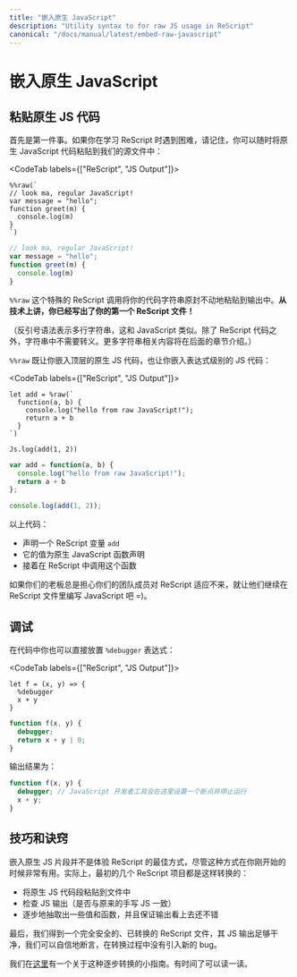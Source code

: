 ```yaml
---
title: "嵌入原生 JavaScript"
description: "Utility syntax to for raw JS usage in ReScript"
canonical: "/docs/manual/latest/embed-raw-javascript"
---
```


<!--
# Embed Raw JavaScript
-->
# 嵌入原生 JavaScript

<!--
## Paste Raw JS Code
-->
## 粘贴原生 JS 代码

<!--
First thing first. If you're ever stuck learning ReScript, remember that you can always just paste raw JavaScript code into our source file:
-->

首先是第一件事。如果你在学习 ReScript 时遇到困难，请记住，你可以随时将原生 JavaScript 代码粘贴到我们的源文件中：

<CodeTab labels={["ReScript", "JS Output"]}>

```res example
%%raw(`
// look ma, regular JavaScript!
var message = "hello";
function greet(m) {
  console.log(m)
}
`)
```
```js
// look ma, regular JavaScript!
var message = "hello";
function greet(m) {
  console.log(m)
}
```

</CodeTab>

<!--
The `%%raw` special ReScript call takes your code string and pastes it as-is into the output. **You've now technically written your first ReScript file!**
-->

`%%raw` 这个特殊的 ReScript 调用将你的代码字符串原封不动地粘贴到输出中。**从技术上讲，你已经写出了你的第一个 ReScript 文件！**

<!--
(The back tick syntax is a multiline string, similar to JavaScript's. Except for us, no escaping is needed inside the string. More on string in a later section.)
-->

（反引号语法表示多行字符串，这和 JavaScript 类似。除了 ReScript 代码之外，字符串中不需要转义。更多字符串相关内容将在后面的章节介绍。）

<!--
While `%%raw` lets you embed top-level raw JS code, `%raw` lets you embed expression-level JS code:
-->

`%%raw` 既让你嵌入顶层的原生 JS 代码，也让你嵌入表达式级别的 JS 代码：

<CodeTab labels={["ReScript", "JS Output"]}>

```res example
let add = %raw(`
  function(a, b) {
    console.log("hello from raw JavaScript!");
    return a + b
  }
`)

Js.log(add(1, 2))
```
```js
var add = function(a, b) {
  console.log("hello from raw JavaScript!");
  return a + b
};

console.log(add(1, 2));
```

</CodeTab>

<!--
The above code:
- declared a ReScript variable `add`,
- with the raw JavaScript value of a function declaration,
- then called that function in ReScript.
-->

以上代码：
- 声明一个 ReScript 变量 `add`
- 它的值为原生 JavaScript 函数声明
- 接着在 ReScript 中调用这个函数

<!--
If your boss is ever worried that your teammates can't adopt ReScript, just let them keep writing JavaScript inside ReScript files =).
-->

如果你们的老板总是担心你们的团队成员对 ReScript 适应不来，就让他们继续在 ReScript 文件里编写 JavaScript 吧 =)。

<!--
## Debugger
-->
## 调试

<!--
You can also drop a `%debugger` expression in a body:
-->

在代码中你也可以直接放置 `%debugger` 表达式：

<CodeTab labels={["ReScript", "JS Output"]}>

```res example
let f = (x, y) => {
  %debugger
  x + y
}
```
```js
function f(x, y) {
  debugger;
  return x + y | 0;
}
```

</CodeTab>

<!--
Output:
-->

输出结果为：

```js
function f(x, y) {
  debugger; // JavaScript 开发者工具会在这里设置一个断点并停止运行
  x + y;
}
```

<!--
## Tips & Tricks
-->
## 技巧和诀窍

<!--
Embedding raw JS snippets isn't the best way to experience ReScript, though it's also highly useful if you're just starting out. As a matter of fact, the first few ReScript projects were converted through:
-->

嵌入原生 JS 片段并不是体验 ReScript 的最佳方式，尽管这种方式在你刚开始的时候非常有用。实际上，最初的几个 ReScript 项目都是这样转换的：

<!--
- pasting raw JS snippets inside a file
- examining the JS output (identical to the old hand-written JS)
- gradually extract a few values and functions and making sure the output still looks OK
-->

- 将原生 JS 代码段粘贴到文件中
- 检查 JS 输出（是否与原来的手写 JS 一致）
- 逐步地抽取出一些值和函数，并且保证输出看上去还不错

<!--
At the end, we get a fully safe, converted ReScript file whose JS output is clean enough that we can confidently assert that no new bug has been introduced during the conversion process.
-->

最后，我们得到一个完全安全的、已转换的 ReScript 文件，其 JS 输出足够干净，我们可以自信地断言，在转换过程中没有引入新的 bug。

<!--
We have a small guide on this iteration [here](converting-from-js.md). Feel free to peruse it later.
-->

我们在[这里](converting-from-js.md)有一个关于这种逐步转换的小指南。有时间了可以读一读。
